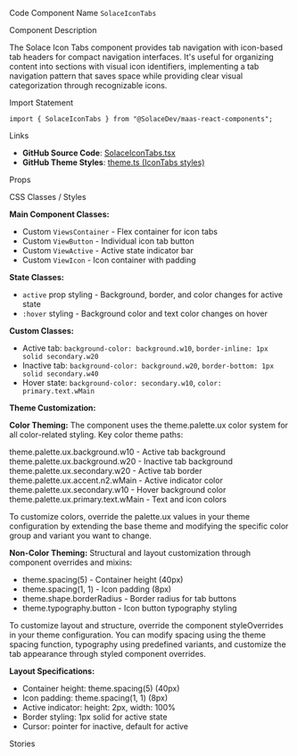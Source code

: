 
<Meta of={SolaceIconTabsStories} />

<Title>Icon Tabs</Title>

<Description of={SolaceIconTabsStories} />

<Subtitle>Code Component Name</Subtitle>
`SolaceIconTabs`

<Subtitle>Component Description</Subtitle>

The Solace Icon Tabs component provides tab navigation with icon-based tab headers for compact navigation interfaces. It's useful for organizing content into sections with visual icon identifiers, implementing a tab navigation pattern that saves space while providing clear visual categorization through recognizable icons.

<Subtitle>Import Statement</Subtitle>

```tsx
import { SolaceIconTabs } from "@SolaceDev/maas-react-components";
```

<Subtitle>Links</Subtitle>

- **GitHub Source Code**: [SolaceIconTabs.tsx](https://github.com/SolaceDev/maas-react-components/blob/main/src/components/layout/SolaceIconTabs.tsx)
- **GitHub Theme Styles**: <a href="https://github.com/SolaceDev/maas-react-components/blob/main/src/resources/theme.ts#:~:text=IconTabs" target="_blank">theme.ts (IconTabs styles)</a>

<Subtitle>Props</Subtitle>

<ArgTypes of={SolaceIconTabsStories} />

<Subtitle>CSS Classes / Styles</Subtitle>

**Main Component Classes:**

- Custom `ViewsContainer` - Flex container for icon tabs
- Custom `ViewButton` - Individual icon tab button
- Custom `ViewActive` - Active state indicator bar
- Custom `ViewIcon` - Icon container with padding

**State Classes:**

- `active` prop styling - Background, border, and color changes for active state
- `:hover` styling - Background color and text color changes on hover

**Custom Classes:**

- Active tab: `background-color: background.w10`, `border-inline: 1px solid secondary.w20`
- Inactive tab: `background-color: background.w20`, `border-bottom: 1px solid secondary.w40`
- Hover state: `background-color: secondary.w10`, `color: primary.text.wMain`

**Theme Customization:**

**Color Theming:**
The component uses the theme.palette.ux color system for all color-related styling. Key color theme paths:

<div style={{ display: "flex", alignItems: "center", margin: "8px 0" }}>
	<div
		style={{
			width: "16px",
			height: "16px",
			backgroundColor: "#F5F5F5",
			border: "1px solid rgba(0,0,0,0.2)",
			borderRadius: "3px",
			marginRight: "8px"
		}}
	></div>
	<span>theme.palette.ux.background.w10 - Active tab background</span>
</div>
<div style={{ display: "flex", alignItems: "center", margin: "8px 0" }}>
	<div
		style={{
			width: "16px",
			height: "16px",
			backgroundColor: "#E0E0E0",
			border: "1px solid rgba(0,0,0,0.2)",
			borderRadius: "3px",
			marginRight: "8px"
		}}
	></div>
	<span>theme.palette.ux.background.w20 - Inactive tab background</span>
</div>
<div style={{ display: "flex", alignItems: "center", margin: "8px 0" }}>
	<div
		style={{
			width: "16px",
			height: "16px",
			backgroundColor: "#CCCCCC",
			border: "1px solid rgba(0,0,0,0.2)",
			borderRadius: "3px",
			marginRight: "8px"
		}}
	></div>
	<span>theme.palette.ux.secondary.w20 - Active tab border</span>
</div>
<div style={{ display: "flex", alignItems: "center", margin: "8px 0" }}>
	<div
		style={{
			width: "16px",
			height: "16px",
			backgroundColor: "#0066CC",
			border: "1px solid rgba(0,0,0,0.2)",
			borderRadius: "3px",
			marginRight: "8px"
		}}
	></div>
	<span>theme.palette.ux.accent.n2.wMain - Active indicator color</span>
</div>
<div style={{ display: "flex", alignItems: "center", margin: "8px 0" }}>
	<div
		style={{
			width: "16px",
			height: "16px",
			backgroundColor: "#F8F8F8",
			border: "1px solid rgba(0,0,0,0.2)",
			borderRadius: "3px",
			marginRight: "8px"
		}}
	></div>
	<span>theme.palette.ux.secondary.w10 - Hover background color</span>
</div>
<div style={{ display: "flex", alignItems: "center", margin: "8px 0" }}>
	<div
		style={{
			width: "16px",
			height: "16px",
			backgroundColor: "#333333",
			border: "1px solid rgba(0,0,0,0.2)",
			borderRadius: "3px",
			marginRight: "8px"
		}}
	></div>
	<span>theme.palette.ux.primary.text.wMain - Text and icon colors</span>
</div>

To customize colors, override the palette.ux values in your theme configuration by extending the base theme and modifying the specific color group and variant you want to change.

**Non-Color Theming:**
Structural and layout customization through component overrides and mixins:

- theme.spacing(5) - Container height (40px)
- theme.spacing(1, 1) - Icon padding (8px)
- theme.shape.borderRadius - Border radius for tab buttons
- theme.typography.button - Icon button typography styling

To customize layout and structure, override the component styleOverrides in your theme configuration. You can modify spacing using the theme spacing function, typography using predefined variants, and customize the tab appearance through styled component overrides.

**Layout Specifications:**

- Container height: theme.spacing(5) (40px)
- Icon padding: theme.spacing(1, 1) (8px)
- Active indicator: height: 2px, width: 100%
- Border styling: 1px solid for active state
- Cursor: pointer for inactive, default for active

<Subtitle>Stories</Subtitle>

<CustomStories />
